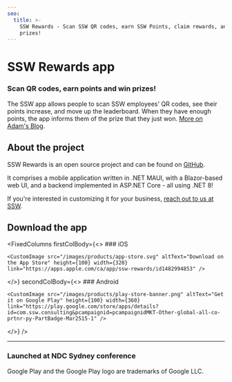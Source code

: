 ```yaml
---
seo:
  title: >-
    SSW Rewards - Scan SSW QR codes, earn SSW Points, claim rewards, and win
    prizes!
---
```


# SSW Rewards app

### Scan QR codes, earn points and win prizes!

The SSW app allows people to scan SSW employees' QR codes, see their
points increase, and move up the leaderboard. When they have enough points, the
app informs them of the prize that they just won. [More on Adam's Blog](https://adamcogan.com/2019/11/06/ssw-had-fun-at-ndc-gotta-catch-em-all/).

<VideoEmbed url="https://www.youtube.com/watch?v=UVjun9hPwTc" videoWidth="w-full" removeMargin={true} caption="New SSW Rewards App - connect and learn about SSW and win great prizes!" duration="43 sec" />

## About the project

SSW Rewards is an open source project and can be found on [GitHub](https://github.com/SSWConsulting/SSW.Rewards).

It comprises a mobile application written in .NET MAUI, with a Blazor-based web UI, and a backend implemented in ASP.NET Core - all using .NET 8!

If you're interested in customizing it for your business, [reach out to us at SSW](https://www.ssw.com.au/company/contact-us).

## Download the app

<FixedColumns
  firstColBody={<>
    ### iOS

    <CustomImage src="/images/products/app-store.svg" altText="Download on the App Store" height={100} width={320} link="https://apps.apple.com/ca/app/ssw-rewards/id1482994853" />
  </>}
  secondColBody={<>
    ### Android

    <CustomImage src="/images/products/play-store-banner.png" altText="Get it on Google Play" height={100} width={360} link="https://play.google.com/store/apps/details?id=com.ssw.consulting&pcampaignid=pcampaignidMKT-Other-global-all-co-prtnr-py-PartBadge-Mar2515-1" />
  </>}
/>

***

### Launched at NDC Sydney conference

<TweetEmbed url="https://twitter.com/SSW_TV/status/1184008604619284482" />

Google Play and the Google Play logo are trademarks of Google LLC.
